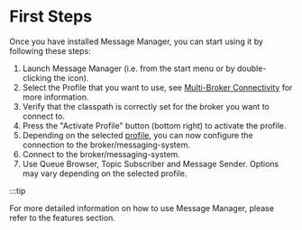 # First Steps

Once you have installed Message Manager, you can start using it by following these steps:

1. Launch Message Manager (i.e. from the start menu or by double-clicking the icon).
2. Select the Profile that you want to use, see [Multi-Broker Connectivity](../features/multibroker) for more information.
3. Verify that the classpath is correctly set for the broker you want to connect to.
4. Press the "Activate Profile" button (bottom right) to activate the profile.
5. Depending on the selected [profile](../features/multibroker), you can now configure the connection to the broker/messaging-system.
6. Connect to the broker/messaging-system.
7. Use Queue Browser, Topic Subscriber and Message Sender. Options may vary depending on the selected profile.
 
:::tip

For more detailed information on how to use Message Manager, please refer to the features section.